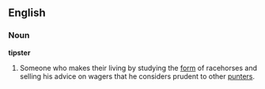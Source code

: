 ==English==

===Noun===
'''tipster'''
#Someone who makes their living by studying the [[form (horse racing)|form]] of racehorses and selling his advice on wagers that he considers prudent to other [[punter]]s.